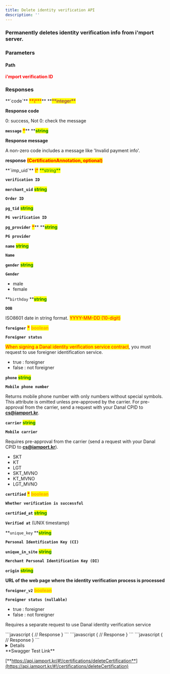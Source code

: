 ```yaml
---
title: Delete identity verification API
description: ''
---
```




### Permanently deletes identity verification info from i'mport server.

<Swagger method="delete" path="/certifications/{imp_uid}" baseUrl="https://api.iamport.kr" summary="Permanently deletes identity verification info from i'mport server.">
<SwaggerDescription>


</SwaggerDescription>

### Parameters

#### Path

<SwaggerParameter name="imp_uid" type="String" required="true">
<mark style="color:red;">

**i'mport verification ID**

</mark>

</SwaggerParameter>


### Responses

<SwaggerResponse status="200: OK" description="Success">
<Tabs>
<Tab title="CertificationResponse">
**`code`** <mark style="color:red;">**\***</mark>** **<mark style="color:purple;">**integer**</mark>

**Response code**

0: success, Not 0: check the message



**`message`** <mark style="color:red;">**\***</mark>** **<mark style="color:green;">**string**</mark>

**Response message**

A non-zero code includes a message like 'Invalid payment info'.



**response** <mark style="color:red;">**(CertificationAnnotation, optional)**</mark>

</Tab>
</Tabs>

<Tabs>
<Tab title="CertificationAnnotation">
**`imp_uid`**  <mark style="color:red;">\*</mark> <mark style="color:green;">**string**</mark>

**`verification ID`**



**`merchant_uid`**  <mark style="color:green;">**string**</mark>

**`Order ID`**



**`pg_tid`**  <mark style="color:green;">**string**</mark>

**`PG verification ID`**



**`pg_provider`** <mark style="color:red;">**\***</mark>**  **<mark style="color:green;">**string**</mark>

**`PG provider`**



**`name`**   <mark style="color:green;">**string**</mark>

**`Name`**



**`gender`**  <mark style="color:green;">**string**</mark>

**`Gender`**

* male
* female



**`birthday`   **<mark style="color:green;">**string**</mark>

**`DOB`**

ISO8601 date in string format. <mark style="color:red;">YYYY-MM-DD (10-digit)</mark>



**`foreigner`**  <mark style="color:red;">**\***</mark>  <mark style="color:orange;">**boolean**</mark>

**`Foreigner status`**

<mark style="color:red;">When signing a Danal identity verification service contract</mark>, you must request to use foreigner identification service.

* true : foreigner
* false : not foreigner



**`phone`**  <mark style="color:green;">**string**</mark>

**`Mobile phone number`**

Returns mobile phone number with only numbers without special symbols. This attribute is omitted unless pre-approved by the carrier. For pre-approval from the carrier, send a request with your Danal CPID to **cs@iamport.kr**.



**`carrier`**  <mark style="color:green;">**string**</mark>

**`Mobile carrier`**

Requires pre-approval from the carrier (send a request with your Danal CPID to **cs@iamport.kr**).

* SKT
* KT
* LGT
* SKT\_MVNO
* KT\_MVNO
* LGT\_MVNO



**`certified`**   <mark style="color:red;">**\***</mark>  <mark style="color:orange;">**boolean**</mark>

**`Whether verification is successful`**



**`certified_at`**    <mark style="color:green;">**string**</mark>

**`Verified at`** (UNIX timestamp)



**`unique_key`  **<mark style="color:green;">**string**</mark>

**`Personal Identification Key (CI)`**



**`unique_in_site`**   <mark style="color:green;">**string**</mark>

**`Merchant Personal Identification Key (DI)`**



**`origin`**  <mark style="color:green;">**string**</mark>

**URL of the web page where the identity verification process is processed**



**`foreigner_v2`**   <mark style="color:orange;">**boolean**</mark>

**`Foreigner status (nullable)`**

* true : foreigner
* false : not foreigner

Requires a separate request to use Danal identity verification service

</Tab>
</Tabs>

</SwaggerResponse>

<SwaggerResponse status="401: Unauthorized" description="Missing or invalid access token">
```javascript
{
    // Response
}
```

</SwaggerResponse>

<SwaggerResponse status="404: Not Found" description="Result not found">
```javascript
{
    // Response
}
```

</SwaggerResponse>

<SwaggerResponse status="500: Internal Server Error" description="Database server error">
```javascript
{
    // Response
}
```

</SwaggerResponse>

</Swagger>

<Details>
<p slot="summary">Response Model Schema</p>

```json
{
  "code": 0,
  "message": "string",
  "response": {
    "imp_uid": "string",
    "merchant_uid": "string",
    "pg_tid": "string",
    "pg_provider": "string",
    "name": "string",
    "gender": "string",
    "birth": 0,
    "birthday": "string",
    "foreigner": true,
    "phone": "string",
    "carrier": "SKT",
    "certified": true,
    "certified_at": 0,
    "unique_key": "string",
    "unique_in_site": "string",
    "origin": "string",
    "foreigner_v2": true
  }
}
```

</Details>

<Hint style="success">
**Swagger Test Link**

[**https://api.iamport.kr/#!/certifications/deleteCertification**](https://api.iamport.kr/#!/certifications/deleteCertification)

</Hint>
